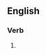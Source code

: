 ==English==

===Verb===
{{head|en|present participle}}

# {{present participle of|titivate|lang=en|nocat=1}}